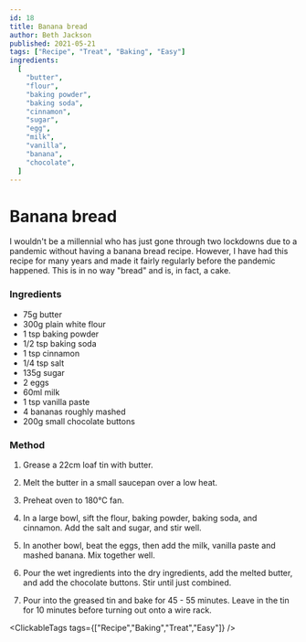 ```yaml
---
id: 18
title: Banana bread
author: Beth Jackson
published: 2021-05-21
tags: ["Recipe", "Treat", "Baking", "Easy"]
ingredients:
  [
    "butter",
    "flour",
    "baking powder",
    "baking soda",
    "cinnamon",
    "sugar",
    "egg",
    "milk",
    "vanilla",
    "banana",
    "chocolate",
  ]
---
```


# Banana bread

<BlogTextWrapper>

I wouldn't be a millennial who has just gone through two lockdowns due to a pandemic without having a banana bread recipe. However, I have had this recipe for many years and made it fairly regularly before the pandemic happened. This is in no way "bread" and is, in fact, a cake.

</BlogTextWrapper>

<BlogTextWrapper>

### Ingredients

- 75g butter
- 300g plain white flour
- 1 tsp baking powder
- 1/2 tsp baking soda
- 1 tsp cinnamon
- 1/4 tsp salt
- 135g sugar
- 2 eggs
- 60ml milk
- 1 tsp vanilla paste
- 4 bananas roughly mashed
- 200g small chocolate buttons

</BlogTextWrapper>

<BlogTextWrapper>

### Method

1. Grease a 22cm loaf tin with butter.

2. Melt the butter in a small saucepan over a low heat.

3. Preheat oven to 180°C fan.

4. In a large bowl, sift the flour, baking powder, baking soda, and cinnamon. Add the salt and sugar, and stir well.

5. In another bowl, beat the eggs, then add the milk, vanilla paste and mashed banana. Mix together well.

6. Pour the wet ingredients into the dry ingredients, add the melted butter, and add the chocolate buttons. Stir until just combined.

7. Pour into the greased tin and bake for 45 - 55 minutes. Leave in the tin for 10 minutes before turning out onto a wire rack.

<Timer inputHours={0} inputMinutes={55} inputSeconds={0} />

</BlogTextWrapper>

<ClickableTags tags={["Recipe","Baking","Treat","Easy"]} />

